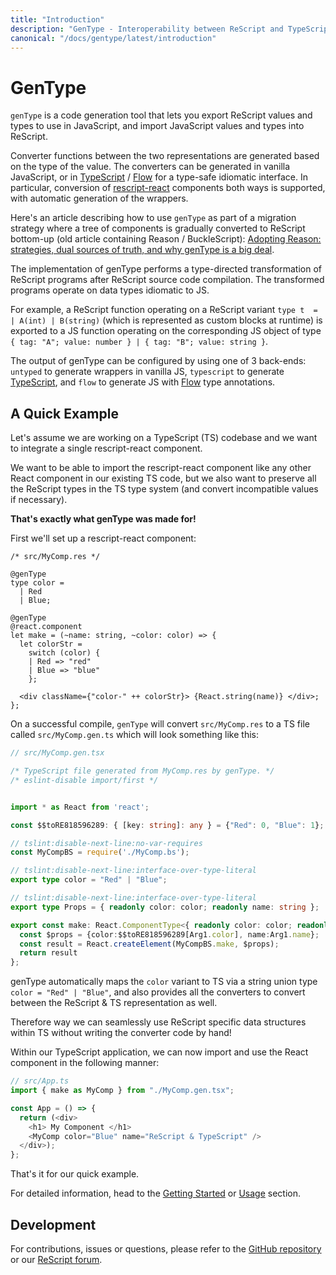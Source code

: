 ```yaml
---
title: "Introduction"
description: "GenType - Interoperability between ReScript and TypeScript / Flow"
canonical: "/docs/gentype/latest/introduction"
---
```


# GenType

`genType` is a code generation tool that lets you export ReScript values and types to use in JavaScript, and import JavaScript values and types into ReScript.

Converter functions between the two representations are generated based on the type of the value. The converters can be generated in vanilla JavaScript, or in [TypeScript](https://www.typescriptlang.org/) / [Flow](https://flow.org/en/) for a type-safe idiomatic interface.
In particular, conversion of [rescript-react](/docs/react/latest/introduction) components both ways is supported, with automatic generation of the wrappers.

Here's an article describing how to use `genType` as part of a migration strategy where a tree of components is gradually converted to ReScript bottom-up (old article containing Reason / BuckleScript): [Adopting Reason: strategies, dual sources of truth, and why genType is a big deal](https://medium.com/p/c514265b466d).

The implementation of genType performs a type-directed transformation of ReScript programs after ReScript source code compilation. The transformed programs operate on data types idiomatic to JS.

For example, a ReScript function operating on a ReScript variant `type t  = | A(int) | B(string)` (which is represented as custom blocks at runtime) is exported to a JS function operating on the corresponding JS object of type `{ tag: "A"; value: number }
  | { tag: "B"; value: string }`.

The output of genType can be configured by using one of 3 back-ends: `untyped` to generate wrappers in vanilla JS, `typescript` to generate [TypeScript](https://www.typescriptlang.org/), and `flow` to generate JS with [Flow](https://flow.org/en/) type annotations.

## A Quick Example

Let's assume we are working on a TypeScript (TS) codebase and we want to integrate a single rescript-react component.

We want to be able to import the rescript-react component like any other React component in our existing TS code, but we also want to preserve all the ReScript types in the TS type system (and convert incompatible values if necessary).

**That's exactly what genType was made for!**

First we'll set up a rescript-react component:

```res
/* src/MyComp.res */

@genType
type color =
  | Red
  | Blue;

@genType
@react.component
let make = (~name: string, ~color: color) => {
  let colorStr =
    switch (color) {
    | Red => "red"
    | Blue => "blue"
    };

  <div className={"color-" ++ colorStr}> {React.string(name)} </div>;
};
```

On a successful compile, `genType` will convert `src/MyComp.res` to a TS file called `src/MyComp.gen.ts` which will look something like this:

```ts
// src/MyComp.gen.tsx

/* TypeScript file generated from MyComp.res by genType. */
/* eslint-disable import/first */


import * as React from 'react';

const $$toRE818596289: { [key: string]: any } = {"Red": 0, "Blue": 1};

// tslint:disable-next-line:no-var-requires
const MyCompBS = require('./MyComp.bs');

// tslint:disable-next-line:interface-over-type-literal
export type color = "Red" | "Blue";

// tslint:disable-next-line:interface-over-type-literal
export type Props = { readonly color: color; readonly name: string };

export const make: React.ComponentType<{ readonly color: color; readonly name: string }> = function MyComp(Arg1: any) {
  const $props = {color:$$toRE818596289[Arg1.color], name:Arg1.name};
  const result = React.createElement(MyCompBS.make, $props);
  return result
};
```

genType automatically maps the `color` variant to TS via a string union type `color = "Red" | "Blue"`, and also provides all the converters to convert between the ReScript & TS representation as well.

Therefore way we can seamlessly use ReScript specific data structures within TS without writing the converter code by hand!

Within our TypeScript application, we can now import and use the React component in the following manner:

```ts
// src/App.ts
import { make as MyComp } from "./MyComp.gen.tsx";

const App = () => {
  return (<div>
    <h1> My Component </h1>
    <MyComp color="Blue" name="ReScript & TypeScript" />
  </div>);
};
```

That's it for our quick example.

For detailed information, head to the [Getting Started](getting-started) or [Usage](usage) section.

## Development

For contributions, issues or questions, please refer to the [GitHub repository](https://github.com/reason-association/genType) or our [ReScript forum](https://forum.rescript-lang.org).
